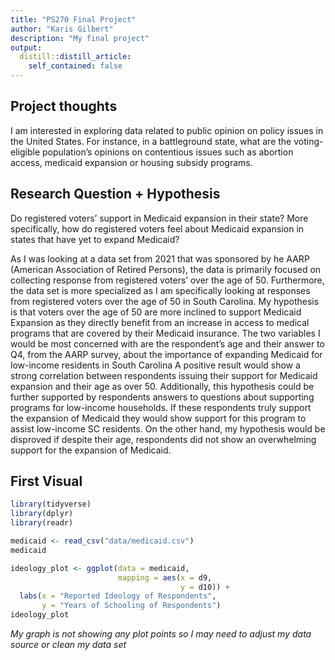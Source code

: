 ```yaml
---
title: "PS270 Final Project"
author: "Karis Gilbert"
description: "My final project"
output:
  distill::distill_article:
    self_contained: false
---
```




## Project thoughts

I am interested in exploring data related to public opinion on policy issues in the United States. For instance, in a battleground state, what are the voting-eligible population's opinions on contentious issues such as abortion access, medicaid expansion or housing subsidy programs. 

## Research Question + Hypothesis 

Do registered voters' support in Medicaid expansion in their state? More specifically, how do registered voters feel about Medicaid expansion in states that have yet to expand Medicaid? 

As I was looking at a data set from 2021 that was sponsored by he AARP (American Association of Retired Persons), the data is primarily focused on collecting response from registered voters' over the age of 50. Furthermore, the data set is more specialized as I am specifically looking at responses from registered voters over the age of 50 in South Carolina. My hypothesis is that voters over the age of 50 are more inclined to support Medicaid Expansion as they directly benefit from an increase in access to medical programs that are covered by their Medicaid insurance. The two variables I would be most concerned with are the respondent's age and their answer to Q4, from the AARP survey, about the importance of expanding Medicaid for low-income residents in South Carolina A positive result would show a strong correlation between respondents issuing their support for Medicaid expansion and their age as over 50. Additionally, this hypothesis could be further supported by respondents answers to questions about supporting programs for low-income households. If these respondents truly support the expansion of Medicaid they would show support for this program to assist low-income SC residents. On the other hand, my hypothesis would be disproved if despite their age, respondents did not show an overwhelming support for the expansion of Medicaid.

## First Visual

```r
library(tidyverse)
library(dplyr)
library(readr)

medicaid <- read_csv("data/medicaid.csv") 
medicaid 

ideology_plot <- ggplot(data = medicaid,
                        mapping = aes(x = d9,
                                      y = d10)) + 
  labs(x = "Reported Ideology of Respondents",
       y = "Years of Schooling of Respondents")
ideology_plot
```
*My graph is not showing any plot points so I may need to adjust my data source or clean my data set*






